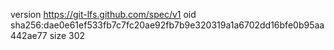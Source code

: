version https://git-lfs.github.com/spec/v1
oid sha256:dae0e61ef533fb7c7fc20ae92fb7b9e320319a1a6702dd16bfe0b95aa442ae77
size 302
